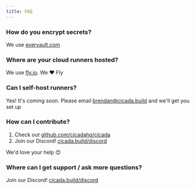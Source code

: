 ```yaml
---
title: FAQ
---
```



### How do you encrypt secrets?
We use [evervault.com](https://evervault.com/)

### Where are your cloud runners hosted?
We use [fly.io](https://fly.io). We ❤️ Fly


### Can I self-host runners?
Yes! It's coming soon. Please email [brendan@cicada.build](https://cicada.build) and we'll get you set up


### How can I contribute?
1. Check out [github.com/cicadahq/cicada](https://github.com/cicadahq/cicada)
2. Join our Discord! [cicada.build/discord](https://cicada.build/discord)

We'd love your help 😊


### Where can I get support / ask more questions?
Join our Discord! [cicada.build/discord](https://cicada.build/discord)